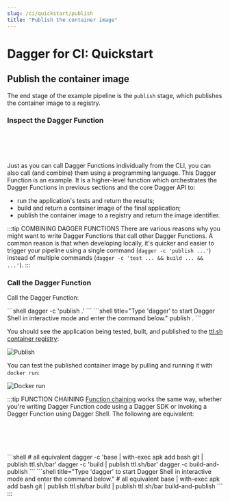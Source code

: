 ```yaml
---
slug: /ci/quickstart/publish
title: "Publish the container image"
---
```


# Dagger for CI: Quickstart

## Publish the container image

The end stage of the example pipeline is the `publish` stage, which publishes the container image to a registry.

### Inspect the Dagger Function

<Tabs groupId="language">
<TabItem value="Go">

```go file=./snippets/publish/go/main.go
```

</TabItem>
<TabItem value="Python">

```python file=./snippets/publish/python/__init__.py
```

</TabItem>
<TabItem value="TypeScript">

```typescript file=./snippets/publish/typescript/index.ts
```

</TabItem>
<TabItem value="PHP">

```php file=./snippets/publish/php/src/HelloDagger.php
```

</TabItem>
<TabItem value="Java">

```java file=./snippets/publish/java/src/main/java/io/dagger/modules/hellodagger/HelloDagger.java
```

</TabItem>
</Tabs>

Just as you can call Dagger Functions individually from the CLI, you can also call (and combine) them using a programming language. This Dagger Function is an example. It is a higher-level function which orchestrates the Dagger Functions in previous sections and the core Dagger API to:
- run the application's tests and return the results;
- build and return a container image of the final application;
- publish the container image to a registry and return the image identifier.

:::tip COMBINING DAGGER FUNCTIONS
There are various reasons why you might want to write Dagger Functions that call other Dagger Functions. A common reason is that when developing locally, it's quicker and easier to trigger your pipeline using a single command (`dagger -c 'publish ...'`) instead of multiple commands (`dagger -c 'test ... && build ... &&  ...'`).
:::

### Call the Dagger Function

Call the Dagger Function:

<Tabs groupId="shell">
<TabItem value="System shell">
```shell
dagger -c 'publish .'
```
</TabItem>
<TabItem value="Dagger Shell">
```shell title="Type 'dagger' to start Dagger Shell in interactive mode and enter the command below."
publish .
```
</TabItem>
</Tabs>

You should see the application being tested, built, and published to the [ttl.sh container registry](https://ttl.sh):

![Publish](/img/current_docs/quickstart/publish.gif)

You can test the published container image by pulling and running it with `docker run`:

![Docker run](/img/current_docs/quickstart/docker.gif)

:::tip FUNCTION CHAINING
[Function chaining](../../features/programmable-pipelines.mdx) works the same way, whether you're writing Dagger Function code using a Dagger SDK or invoking a Dagger Function using Dagger Shell. The following are equivalent:

<Tabs groupId="language">
<TabItem value="Go">

```go file=./snippets/chain/go/main.go
```

</TabItem>
<TabItem value="Python">

```python file=./snippets/chain/python/__init__.py
```

</TabItem>
<TabItem value="TypeScript">

```typescript file=./snippets/chain/typescript/index.ts
```

</TabItem>
<TabItem value="PHP">

```php file=./snippets/chain/php/src/HelloDagger.php
```

</TabItem>
<TabItem value="Java">

```java file=./snippets/chain/java/src/main/java/io/dagger/modules/hellodagger/HelloDagger.java
```

</TabItem>
<TabItem value="System shell">
```shell
# all equivalent
dagger -c 'base | with-exec apk add bash git | publish ttl.sh/bar'
dagger -c 'build | publish ttl.sh/bar'
dagger -c build-and-publish
```
</TabItem>
<TabItem value="Dagger Shell">
```shell title="Type 'dagger' to start Dagger Shell in interactive mode and enter the command below."
# all equivalent
base | with-exec apk add bash git | publish ttl.sh/bar
build | publish ttl.sh/bar
build-and-publish
```
</TabItem>
</Tabs>
:::
